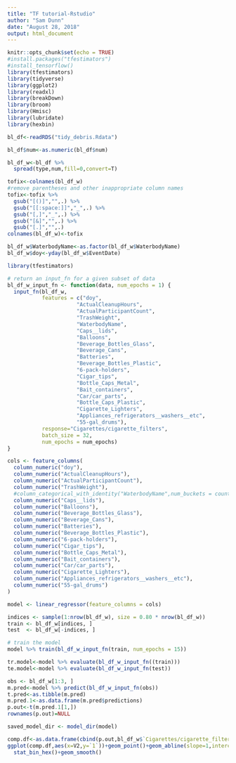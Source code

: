 ```yaml
---
title: "TF tutorial-Rstudio"
author: "Sam Dunn"
date: "August 28, 2018"
output: html_document
---
```


```r
knitr::opts_chunk$set(echo = TRUE)
#install.packages("tfestimators")
#install_tensorflow()
library(tfestimators)
library(tidyverse)
library(ggplot2)
library(readxl)
library(breakDown)
library(broom)
library(Hmisc)
library(lubridate)
library(hexbin)
```

```r
bl_df<-readRDS("tidy_debris.Rdata")

bl_df$num<-as.numeric(bl_df$num)

bl_df_w<-bl_df %>% 
  spread(type,num,fill=0,convert=T)

tofix<-colnames(bl_df_w)
#remove parentheses and other inappropriate column names
tofix<-tofix %>% 
  gsub("[()]","",.) %>% 
  gsub("[[:space:]]","_",.) %>% 
  gsub("[,]","_",.) %>% 
  gsub("[&]","",.) %>% 
  gsub("[.]","",.)
colnames(bl_df_w)<-tofix

bl_df_w$WaterbodyName<-as.factor(bl_df_w$WaterbodyName)
bl_df_w$doy<-yday(bl_df_w$EventDate)
```


```r
library(tfestimators)

# return an input_fn for a given subset of data
bl_df_w_input_fn <- function(data, num_epochs = 1) {
  input_fn(bl_df_w, 
           features = c("doy",
                      "ActualCleanupHours",
                      "ActualParticipantCount",
                      "TrashWeight",
                      "WaterbodyName",
                      "Caps__lids",
                      "Balloons",
                      "Beverage_Bottles_Glass",
                      "Beverage_Cans",
                      "Batteries",
                      "Beverage_Bottles_Plastic",
                      "6-pack-holders",
                      "Cigar_tips",
                      "Bottle_Caps_Metal",
                      "Bait_containers",
                      "Car/car_parts",
                      "Bottle_Caps_Plastic",
                      "Cigarette_Lighters",
                      "Appliances_refrigerators__washers__etc",
                      "55-gal_drums"),
           response="Cigarettes/cigarette_filters",
           batch_size = 32,
           num_epochs = num_epochs)
}
```

```r
cols <- feature_columns(
  column_numeric("doy"),
  column_numeric("ActualCleanupHours"),
  column_numeric("ActualParticipantCount"),
  column_numeric("TrashWeight"),
  #column_categorical_with_identity("WaterbodyName",num_buckets = count(levels(bl_df_w$WaterbodyName))),
  column_numeric("Caps__lids"),
  column_numeric("Balloons"),
  column_numeric("Beverage_Bottles_Glass"),
  column_numeric("Beverage_Cans"),
  column_numeric("Batteries"),
  column_numeric("Beverage_Bottles_Plastic"),
  column_numeric("6-pack-holders"),
  column_numeric("Cigar_tips"),
  column_numeric("Bottle_Caps_Metal"),
  column_numeric("Bait_containers"),
  column_numeric("Car/car_parts"),
  column_numeric("Cigarette_Lighters"),
  column_numeric("Appliances_refrigerators__washers__etc"),
  column_numeric("55-gal_drums")
)


```


```r
model <- linear_regressor(feature_columns = cols)
```


```r
indices <- sample(1:nrow(bl_df_w), size = 0.80 * nrow(bl_df_w))
train <- bl_df_w[indices, ]
test  <- bl_df_w[-indices, ]

# train the model
model %>% train(bl_df_w_input_fn(train, num_epochs = 15))
```

```r
tr.model<-model %>% evaluate(bl_df_w_input_fn((train)))
te.model<-model %>% evaluate(bl_df_w_input_fn(test))
```

```r
obs <- bl_df_w[1:3, ]
m.pred<-model %>% predict(bl_df_w_input_fn(obs))
t.pred<-as.tibble(m.pred)
m.pred.1<-as.data.frame(m.pred$predictions)
p.out<-t(m.pred.1[1,])
rownames(p.out)=NULL
```

```r
saved_model_dir <- model_dir(model)
```


```r
comp.df<-as.data.frame(cbind(p.out,bl_df_w$`Cigarettes/cigarette_filters`))
ggplot(comp.df,aes(x=V2,y=`1`))+geom_point()+geom_abline(slope=1,intercept=0)+ 
  stat_bin_hex()+geom_smooth()


```

